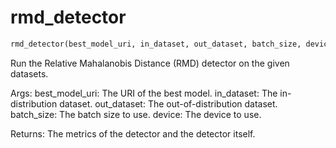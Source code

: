 # rmd_detector { #onco_derm_ai.rmd_detector }

```python
rmd_detector(best_model_uri, in_dataset, out_dataset, batch_size, device)
```

Run the Relative Mahalanobis Distance (RMD) detector on the given datasets.

Args:
    best_model_uri: The URI of the best model.
    in_dataset: The in-distribution dataset.
    out_dataset: The out-of-distribution dataset.
    batch_size: The batch size to use.
    device: The device to use.

Returns:
    The metrics of the detector and the detector itself.
